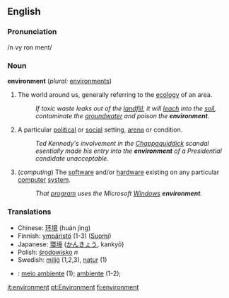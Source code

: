 ==English==

===Pronunciation===
/n vy ron ment/

===Noun===
'''environment'''  (''plural:'' [[environments]])
#The world around us, generally referring to the [[ecology]] of an area.
#:''If toxic waste leaks out of the [[landfill]], it will [[leach]] into the [[soil]], contaminate the [[groundwater]] and poison the '''environment'''.''
#A particular [[political]] or [[social]] setting, [[arena]] or condition.
#:''Ted Kennedy's involvement in the [[Chappaquiddick]] scandal esentially made his entry into the '''environment''' of a Presidential candidate unacceptable.''
#(''computing'') The [[software]] and/or [[hardware]] existing on any particular [[computer]] [[system]].
#:''That [[program]] uses the Microsoft [[Windows]] '''environment'''.''

===Translations===
*Chinese: [[环境]] (huán jìng)
*Finnish: [[ympäristö]] (1-3) ([[:fi:ympäristö|Suomi]])
*Japanese: [[環境]] ([[かんきょう]], kankyō)
*Polish: [[środowisko]] ''n''
*Swedish: [[miljö]] (1,2,3), [[natur]] (1)
*{{pt}}: [[meio ambiente]] (1); [[ambiente]] (1-2);

[[it:environment]]
[[pt:Environment]]
[[fi:environment]]